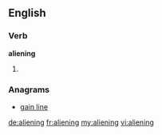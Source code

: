 ==English==

===Verb===
'''aliening'''
# {{present participle of|alien}}

===Anagrams===
* [[gain line#English|gain line]]

[[de:aliening]]
[[fr:aliening]]
[[my:aliening]]
[[vi:aliening]]